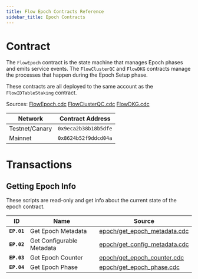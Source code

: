 ```yaml
---
title: Flow Epoch Contracts Reference
sidebar_title: Epoch Contracts
---
```


# Contract

The `FlowEpoch` contract is the state machine that manages Epoch phases and emits service events.
The `FlowClusterQC` and `FlowDKG` contracts manage the processes that happen during the Epoch Setup phase.

These contracts are all deployed to the same account as the `FlowIDTableStaking` contract.

Sources: 
[FlowEpoch.cdc](https://github.com/onflow/flow-core-contracts/blob/master/contracts/epochs/FlowEpoch.cdc)
[FlowClusterQC.cdc](https://github.com/onflow/flow-core-contracts/blob/master/contracts/epochs/FlowClusterQC.cdc)
[FlowDKG.cdc](https://github.com/onflow/flow-core-contracts/blob/master/contracts/epochs/FlowDKG.cdc)

| Network        | Contract Address     |
|----------------|----------------------|
| Testnet/Canary | `0x9eca2b38b18b5dfe` |
| Mainnet        | `0x8624b52f9ddcd04a` |

# Transactions

## Getting Epoch Info

These scripts are read-only and get info about the current state of the epoch contract.

| ID        | Name                       | Source |
|-----------|----------------------------|--------|
|**`EP.01`**| Get Epoch Metadata         | [epoch/get_epoch_metadata.cdc](https://github.com/onflow/flow-core-contracts/blob/master/transactions/epochs/get_epoch_metadata.cdc) |
|**`EP.02`**| Get Configurable Metadata  | [epoch/get_config_metadata.cdc](https://github.com/onflow/flow-core-contracts/blob/master/transactions/epochs/get_config_metadata.cdc) |
|**`EP.03`**| Get Epoch Counter          | [epoch/get_epoch_counter.cdc](https://github.com/onflow/flow-core-contracts/blob/master/transactions/epochs/get_epoch_counter.cdc) |
|**`EP.04`**| Get Epoch Phase            | [epoch/get_epoch_phase.cdc](https://github.com/onflow/flow-core-contracts/blob/master/transactions/epochs/get_epoch_phase.cdc) |


